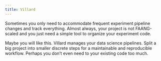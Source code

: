 ```yaml
---
title: Villard
---
```


Sometimes you only need to accommodate frequent experiment pipeline changes and track everything.
Almost always, your project is not FAANG-scaled and you just need a simple tool to organize your experiment code.

Maybe you will like this.
Villard manages your data science pipelines.
Split a big project into smaller discrete steps for a maintainable and reproducible workflow.
Perhaps you don't even need to your existing code too much.